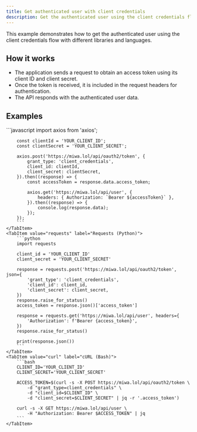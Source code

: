 ```yaml
---
title: Get authenticated user with client credentials
description: Get the authenticated user using the client credentials flow.
---
```



This example demonstrates how to get the authenticated user using the client credentials flow with different libraries and languages.

## How it works

- The application sends a request to obtain an access token using its client ID and client secret.
- Once the token is received, it is included in the request headers for authentication.
- The API responds with the authenticated user data.

## Examples

<Tabs queryString="lib">
    <TabItem value="axios" label="Axios (JavaScript)">
        ```javascript
        import axios from 'axios';

        const clientId = 'YOUR_CLIENT_ID';
        const clientSecret = 'YOUR_CLIENT_SECRET';

        axios.post('https://miwa.lol/api/oauth2/token', {
            grant_type: 'client_credentials',
            client_id: clientId,
            client_secret: clientSecret,
        }).then((response) => {
            const accessToken = response.data.access_token;

            axios.get('https://miwa.lol/api/user', {
                headers: { Authorization: `Bearer ${accessToken}` },
            }).then((response) => {
                console.log(response.data);
            });
        });
        ```
    </TabItem>
    <TabItem value="requests" label="Requests (Python)">
        ```python
        import requests

        client_id = 'YOUR_CLIENT_ID'
        client_secret = 'YOUR_CLIENT_SECRET'

        response = requests.post('https://miwa.lol/api/oauth2/token', json={
            'grant_type': 'client_credentials',
            'client_id': client_id,
            'client_secret': client_secret,
        })
        response.raise_for_status()
        access_token = response.json()['access_token']

        response = requests.get('https://miwa.lol/api/user', headers={
            'Authorization': f'Bearer {access_token}',
        })
        response.raise_for_status()

        print(response.json())
        ```
    </TabItem>
    <TabItem value="curl" label="cURL (Bash)">
        ```bash
        CLIENT_ID='YOUR_CLIENT_ID'
        CLIENT_SECRET='YOUR_CLIENT_SECRET'

        ACCESS_TOKEN=$(curl -s -X POST https://miwa.lol/api/oauth2/token \
            -d "grant_type=client_credentials" \
            -d "client_id=$CLIENT_ID" \
            -d "client_secret=$CLIENT_SECRET" | jq -r '.access_token')

        curl -s -X GET https://miwa.lol/api/user \
            -H "Authorization: Bearer $ACCESS_TOKEN" | jq
        ```
    </TabItem>
</Tabs>